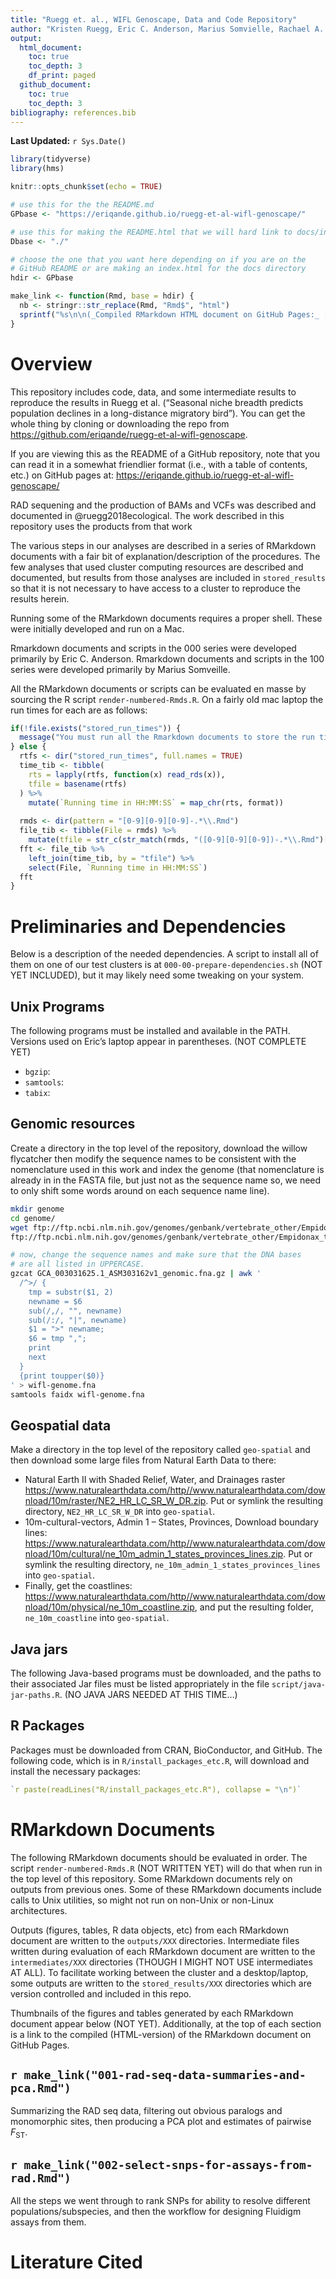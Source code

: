 ```yaml
---
title: "Ruegg et. al., WIFL Genoscape, Data and Code Repository"
author: "Kristen Ruegg, Eric C. Anderson, Marius Somvielle, Rachael A. Bay, Christen Bossu, Mary Whitfield, Eben H. Paxton, Thomas B. Smith"
output:
  html_document:
    toc: true
    toc_depth: 3
    df_print: paged
  github_document:
    toc: true
    toc_depth: 3
bibliography: references.bib
---
```


**Last Updated:** `r Sys.Date()`


```r
library(tidyverse)
library(hms)

knitr::opts_chunk$set(echo = TRUE)

# use this for the the README.md
GPbase <- "https://eriqande.github.io/ruegg-et-al-wifl-genoscape/"

# use this for making the README.html that we will hard link to docs/index.html
Dbase <- "./"

# choose the one that you want here depending on if you are on the
# GitHub README or are making an index.html for the docs directory
hdir <- GPbase

make_link <- function(Rmd, base = hdir) {
  nb <- stringr::str_replace(Rmd, "Rmd$", "html")
  sprintf("%s\n\n(_Compiled RMarkdown HTML document on GitHub Pages:_ [%s](%s%s))\n\n", Rmd, nb, base, nb)
}
```

# Overview

This repository includes code, data, and some intermediate results to
reproduce the results in Ruegg et al. ("Seasonal niche breadth predicts
population declines in a long-distance migratory bird").
You can get the whole thing by cloning or downloading the repo from
[https://github.com/eriqande/ruegg-et-al-wifl-genoscape](https://github.com/eriqande/ruegg-et-al-wifl-genoscape).

If you are viewing this as the README of a GitHub repository, note that
you can read it in a somewhat friendlier format (i.e., with a table
of contents, etc.) on GitHub pages at:
[https://eriqande.github.io/ruegg-et-al-wifl-genoscape/](https://eriqande.github.io/ruegg-et-al-wifl-genoscape/)


RAD sequening and the production of BAMs and VCFs was described and documented in
@ruegg2018ecological. The work described in this repository uses the products from that work

The various steps in our analyses are described in a series of RMarkdown documents with a
fair bit of explanation/description of the procedures.  The few analyses that used
cluster computing resources are described and documented, but results from those analyses
are included in `stored_results` so that it is not necessary to have access to a cluster
to reproduce the results herein. 

Running some of the RMarkdown documents requires
a proper shell.  These were initially developed and run on a Mac.

Rmarkdown documents and scripts in the 000 series were developed primarily by Eric C. Anderson.
Rmarkdown documents and scripts in the 100 series were developed primarily by Marius Somveille.



All the RMarkdown documents or scripts can be evaluated en masse by
sourcing the R script `render-numbered-Rmds.R`.  On a fairly old mac laptop the run times
for each are as follows:
```r
if(!file.exists("stored_run_times")) {
  message("You must run all the Rmarkdown documents to store the run times...")
} else {
  rtfs <- dir("stored_run_times", full.names = TRUE)
  time_tib <- tibble(
    rts = lapply(rtfs, function(x) read_rds(x)),
    tfile = basename(rtfs)
  ) %>%
    mutate(`Running time in HH:MM:SS` = map_chr(rts, format))
  
  rmds <- dir(pattern = "[0-9][0-9][0-9]-.*\\.Rmd")
  file_tib <- tibble(File = rmds) %>%
    mutate(tfile = str_c(str_match(rmds, "([0-9][0-9][0-9])-.*\\.Rmd")[, 2], ".rds"))
  fft <- file_tib %>%
    left_join(time_tib, by = "tfile") %>%
    select(File, `Running time in HH:MM:SS`)
  fft
}
```


# Preliminaries and Dependencies

Below is a description of the needed dependencies.  A script to install all of
them on one of our test clusters is at `000-00-prepare-dependencies.sh` (NOT YET INCLUDED), 
but it may likely need some tweaking on your system.

## Unix Programs

The following programs must be installed and available in the PATH. Versions
used on Eric's laptop appear in parentheses. (NOT COMPLETE YET)

- `bgzip`:
- `samtools`:
- `tabix`:


## Genomic resources

Create a directory in the top level of the repository, download the willow flycatcher
then modify the sequence names to be
consistent with the nomenclature used in this work and index the genome (that
nomenclature is already in in the FASTA file, but just not as the sequence name
so, we need to only shift some words around on each sequence name line).
```sh
mkdir genome
cd genome/
wget ftp://ftp.ncbi.nlm.nih.gov/genomes/genbank/vertebrate_other/Empidonax_traillii/latest_assembly_versions/GCA_003031625.1_ASM303162v1/GCA_003031625.1_ASM303162v1_genomic.fna.gz
ftp://ftp.ncbi.nlm.nih.gov/genomes/genbank/vertebrate_other/Empidonax_traillii/latest_assembly_versions/GCA_003031625.1_ASM303162v1/GCA_003031625.1_ASM303162v1_assembly_report.txt

# now, change the sequence names and make sure that the DNA bases
# are all listed in UPPERCASE.
gzcat GCA_003031625.1_ASM303162v1_genomic.fna.gz | awk '
  /^>/ {
    tmp = substr($1, 2)
    newname = $6
    sub(/,/, "", newname)
    sub(/:/, "|", newname)
    $1 = ">" newname;
    $6 = tmp ",";
    print
    next
  }
  {print toupper($0)}
' > wifl-genome.fna
samtools faidx wifl-genome.fna
```

## Geospatial data

Make a directory in the top level of the repository called
`geo-spatial` and then download some large files from Natural Earth Data
to there:

- Natural Earth II with Shaded Relief, Water, and Drainages raster [https://www.naturalearthdata.com/http//www.naturalearthdata.com/download/10m/raster/NE2_HR_LC_SR_W_DR.zip](https://www.naturalearthdata.com/http//www.naturalearthdata.com/download/10m/raster/NE2_HR_LC_SR_W_DR.zip).  Put or symlink the resulting directory, `NE2_HR_LC_SR_W_DR` into `geo-spatial`.
- 10m-cultural-vectors, Admin 1 – States, Provinces, Download boundary lines: [https://www.naturalearthdata.com/http//www.naturalearthdata.com/download/10m/cultural/ne_10m_admin_1_states_provinces_lines.zip](https://www.naturalearthdata.com/http//www.naturalearthdata.com/download/10m/cultural/ne_10m_admin_1_states_provinces_lines.zip). Put or symlink the resulting directory, `ne_10m_admin_1_states_provinces_lines` into `geo-spatial`.
- Finally, get the coastlines: [https://www.naturalearthdata.com/http//www.naturalearthdata.com/download/10m/physical/ne_10m_coastline.zip](https://www.naturalearthdata.com/http//www.naturalearthdata.com/download/10m/physical/ne_10m_coastline.zip), and put the resulting folder, `ne_10m_coastline` into `geo-spatial`.




## Java jars

The following Java-based programs must be downloaded, and the paths to their
associated Jar files must be listed appropriately in the file `script/java-jar-paths.R`.
(NO JAVA JARS NEEDED AT THIS TIME...)


## R Packages

Packages must be downloaded from CRAN, BioConductor, and GitHub.  The following
code, which is in `R/install_packages_etc.R`, will download and install the necessary
packages:

```r
`r paste(readLines("R/install_packages_etc.R"), collapse = "\n")`
```

# RMarkdown Documents

The following RMarkdown documents should be evaluated in order.
The script `render-numbered-Rmds.R` (NOT WRITTEN YET) will do that
when run in the top level
of this repository.
Some RMarkdown documents rely on
outputs from previous ones.  Some of these RMarkdown documents include
calls to Unix utilities, so might not run on non-Unix or non-Linux architectures.

Outputs (figures, tables, R data objects, etc) from each RMarkdown document
are written to the `outputs/XXX` directories.  Intermediate files
written during evaluation of each RMarkdown document are written
to the `intermediates/XXX` directories (THOUGH I MIGHT NOT USE intermediates AT ALL). 
To facilitate working between
the cluster and a desktop/laptop, some outputs are written to
the `stored_results/XXX` directories which are version controlled and
included in this repo.


Thumbnails of the figures and tables generated by each RMarkdown document appear
below (NOT YET).  Additionally, at the top of each section is a link to the
compiled (HTML-version) of the RMarkdown document on GitHub Pages.


## `r make_link("001-rad-seq-data-summaries-and-pca.Rmd")`

Summarizing the RAD seq data, filtering out obvious paralogs and monomorphic sites,
then producing a PCA plot and estimates of pairwise $F_\mathrm{ST}$. 

## `r make_link("002-select-snps-for-assays-from-rad.Rmd")`

All the steps we went through to rank SNPs for ability to resolve different
populations/subspecies, and then the workflow for designing Fluidigm assays from them.

# Literature Cited

